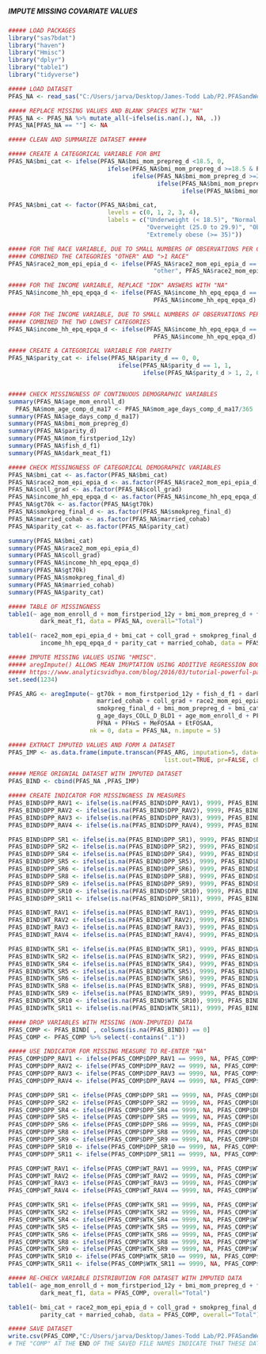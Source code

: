 #####                                 #####
##### IMPUTE MISSING COVARIATE VALUES #####
#####                                 #####

```r
##### LOAD PACKAGES
library("sas7bdat")
library("haven")
library("Hmisc")
library("dplyr")
library("table1") 
library("tidyverse")

```

```r
##### LOAD DATASET
PFAS_NA <- read_sas("C:/Users/jarva/Desktop/James-Todd Lab/P2.PFASandWeightTrajectories/Data/PFAS_CL.sas7bdat")

```

```r
##### REPLACE MISSING VALUES AND BLANK SPACES WITH "NA"
PFAS_NA <- PFAS_NA %>% mutate_all(~ifelse(is.nan(.), NA, .))
PFAS_NA[PFAS_NA == ""] <- NA

```

```r
##### CLEAN AND SUMMARIZE DATASET #####

##### CREATE A CATEGORICAL VARIABLE FOR BMI
PFAS_NA$bmi_cat <- ifelse(PFAS_NA$bmi_mom_prepreg_d <18.5, 0,
                            ifelse(PFAS_NA$bmi_mom_prepreg_d >=18.5 & PFAS_NA$bmi_mom_prepreg_d < 25.0, 1, 
                                   ifelse(PFAS_NA$bmi_mom_prepreg_d >=25.0 & PFAS_NA$bmi_mom_prepreg_d < 30.0, 2, 
                                          ifelse(PFAS_NA$bmi_mom_prepreg_d >=30.0 & PFAS_NA$bmi_mom_prepreg_d < 35.0, 3,
                                                 ifelse(PFAS_NA$bmi_mom_prepreg_d >=35.0, 4, NA)))))

PFAS_NA$bmi_cat <- factor(PFAS_NA$bmi_cat,
                            levels = c(0, 1, 2, 3, 4),
                            labels = c("Underweight (< 18.5)", "Normal weight (18.5 to 24.9)", 
                                       "Overweight (25.0 to 29.9)", "Obese (30.0 to 34.9)", 
                                       "Extremely obese (>= 35)"))

##### FOR THE RACE VARIABLE, DUE TO SMALL NUMBERS OF OBSERVATIONS PER CATEGORY,
##### COMBINED THE CATEGORIES "OTHER" AND ">1 RACE"
PFAS_NA$race2_mom_epi_epia_d <- ifelse(PFAS_NA$race2_mom_epi_epia_d == "more than 1 race", 
                                         "other", PFAS_NA$race2_mom_epi_epia_d)

##### FOR THE INCOME VARIABLE, REPLACE "IDK" ANSWERS WITH "NA"
PFAS_NA$income_hh_epq_epqa_d <- ifelse(PFAS_NA$income_hh_epq_epqa_d == 9, NA, 
                                         PFAS_NA$income_hh_epq_epqa_d)

##### FOR THE INCOME VARIABLE, DUE TO SMALL NUMBERS OF OBSERVATIONS PER CATEGORY,
##### COMBINED THE TWO LOWEST CATEGORIES
PFAS_NA$income_hh_epq_epqa_d <- ifelse(PFAS_NA$income_hh_epq_epqa_d == 1 | PFAS_NA$income_hh_epq_epqa_d == 2, 3, 
                                         PFAS_NA$income_hh_epq_epqa_d)

##### CREATE A CATEGORICAL VARIABLE FOR PARITY
PFAS_NA$parity_cat <- ifelse(PFAS_NA$parity_d == 0, 0,
                               ifelse(PFAS_NA$parity_d == 1, 1,
                                      ifelse(PFAS_NA$parity_d > 1, 2, 0)))


##### CHECK MISSINGNESS OF CONTINUOUS DEMOGRAPHIC VARIABLES
summary(PFAS_NA$age_mom_enroll_d)
  PFAS_NA$mom_age_comp_d_ma17 <- PFAS_NA$mom_age_days_comp_d_ma17/365
summary(PFAS_NA$age_days_comp_d_ma17)
summary(PFAS_NA$bmi_mom_prepreg_d)            
summary(PFAS_NA$parity_d) 
summary(PFAS_NA$mom_firstperiod_12y)  
summary(PFAS_NA$fish_d_f1)
summary(PFAS_NA$dark_meat_f1)

##### CHECK MISSINGNESS OF CATEGORICAL DEMOGRAPHIC VARIABLES
PFAS_NA$bmi_cat <- as.factor(PFAS_NA$bmi_cat)
PFAS_NA$race2_mom_epi_epia_d <- as.factor(PFAS_NA$race2_mom_epi_epia_d)
PFAS_NA$coll_grad <- as.factor(PFAS_NA$coll_grad)
PFAS_NA$income_hh_epq_epqa_d <- as.factor(PFAS_NA$income_hh_epq_epqa_d)
PFAS_NA$gt70k <- as.factor(PFAS_NA$gt70k)
PFAS_NA$smokpreg_final_d <- as.factor(PFAS_NA$smokpreg_final_d)
PFAS_NA$married_cohab <- as.factor(PFAS_NA$married_cohab)
PFAS_NA$parity_cat <- as.factor(PFAS_NA$parity_cat)

summary(PFAS_NA$bmi_cat)              
summary(PFAS_NA$race2_mom_epi_epia_d) 
summary(PFAS_NA$coll_grad)      
summary(PFAS_NA$income_hh_epq_epqa_d) 
summary(PFAS_NA$gt70k)              
summary(PFAS_NA$smokpreg_final_d) 
summary(PFAS_NA$married_cohab)  
summary(PFAS_NA$parity_cat)   

##### TABLE OF MISSINGNESS
table1(~ age_mom_enroll_d + mom_firstperiod_12y + bmi_mom_prepreg_d + fish_d_f1 + 
         dark_meat_f1, data = PFAS_NA, overall="Total")

table1(~ race2_mom_epi_epia_d + bmi_cat + coll_grad + smokpreg_final_d + gt70k + 
         income_hh_epq_epqa_d + parity_cat + married_cohab, data = PFAS_NA, overall="Total")

```

```r
##### IMPUTE MISSING VALUES USING "HMISC".
##### aregImpute() ALLOWS MEAN IMUPTATION USING ADDITIVE REGRESSION BOOTSTRAPPING, AND PREDICTIVE MEAN MATCHING.
##### https://www.analyticsvidhya.com/blog/2016/03/tutorial-powerful-packages-imputing-missing-values/
set.seed(1234)

PFAS_ARG <- aregImpute(~ gt70k + mom_firstperiod_12y + fish_d_f1 + dark_meat_f1 + 
                         married_cohab + coll_grad + race2_mom_epi_epia_d +
                         smokpreg_final_d + bmi_mom_prepreg_d + bmi_cat + parity_d + 
                         g_age_days_COLL_D_BLD1 + age_mom_enroll_d + PFOS + PFOA + 
                         PFNA + PFHxS + MeFOSAA + EtFOSAA, 
                       nk = 0, data = PFAS_NA, n.impute = 5)

##### EXTRACT IMPUTED VALUES AND FORM A DATASET
PFAS_IMP <- as.data.frame(impute.transcan(PFAS_ARG, imputation=5, data=PFAS_NA, 
                                            list.out=TRUE, pr=FALSE, check=FALSE))

##### MERGE ORIGNIAL DATASET WITH IMPUTED DATASET
PFAS_BIND <- cbind(PFAS_NA ,PFAS_IMP)

##### CREATE INDICATOR FOR MISSINGNESS IN MEASURES
PFAS_BIND$DPP_RAV1 <- ifelse(is.na(PFAS_BIND$DPP_RAV1), 9999, PFAS_BIND$DPP_RAV1)
PFAS_BIND$DPP_RAV2 <- ifelse(is.na(PFAS_BIND$DPP_RAV2), 9999, PFAS_BIND$DPP_RAV2)
PFAS_BIND$DPP_RAV3 <- ifelse(is.na(PFAS_BIND$DPP_RAV3), 9999, PFAS_BIND$DPP_RAV3)
PFAS_BIND$DPP_RAV4 <- ifelse(is.na(PFAS_BIND$DPP_RAV4), 9999, PFAS_BIND$DPP_RAV4)

PFAS_BIND$DPP_SR1 <- ifelse(is.na(PFAS_BIND$DPP_SR1), 9999, PFAS_BIND$DPP_SR1)
PFAS_BIND$DPP_SR2 <- ifelse(is.na(PFAS_BIND$DPP_SR2), 9999, PFAS_BIND$DPP_SR2)
PFAS_BIND$DPP_SR4 <- ifelse(is.na(PFAS_BIND$DPP_SR4), 9999, PFAS_BIND$DPP_SR4)
PFAS_BIND$DPP_SR5 <- ifelse(is.na(PFAS_BIND$DPP_SR5), 9999, PFAS_BIND$DPP_SR5)
PFAS_BIND$DPP_SR6 <- ifelse(is.na(PFAS_BIND$DPP_SR6), 9999, PFAS_BIND$DPP_SR6)
PFAS_BIND$DPP_SR8 <- ifelse(is.na(PFAS_BIND$DPP_SR8), 9999, PFAS_BIND$DPP_SR8)
PFAS_BIND$DPP_SR9 <- ifelse(is.na(PFAS_BIND$DPP_SR9), 9999, PFAS_BIND$DPP_SR9)
PFAS_BIND$DPP_SR10 <- ifelse(is.na(PFAS_BIND$DPP_SR10), 9999, PFAS_BIND$DPP_SR10)
PFAS_BIND$DPP_SR11 <- ifelse(is.na(PFAS_BIND$DPP_SR11), 9999, PFAS_BIND$DPP_SR11)

PFAS_BIND$WT_RAV1 <- ifelse(is.na(PFAS_BIND$WT_RAV1), 9999, PFAS_BIND$WT_RAV1)
PFAS_BIND$WT_RAV2 <- ifelse(is.na(PFAS_BIND$WT_RAV2), 9999, PFAS_BIND$WT_RAV2)
PFAS_BIND$WT_RAV3 <- ifelse(is.na(PFAS_BIND$WT_RAV3), 9999, PFAS_BIND$WT_RAV3)
PFAS_BIND$WT_RAV4 <- ifelse(is.na(PFAS_BIND$WT_RAV4), 9999, PFAS_BIND$WT_RAV4)

PFAS_BIND$WTK_SR1 <- ifelse(is.na(PFAS_BIND$WTK_SR1), 9999, PFAS_BIND$WTK_SR1)
PFAS_BIND$WTK_SR2 <- ifelse(is.na(PFAS_BIND$WTK_SR2), 9999, PFAS_BIND$WTK_SR2)
PFAS_BIND$WTK_SR4 <- ifelse(is.na(PFAS_BIND$WTK_SR4), 9999, PFAS_BIND$WTK_SR4)
PFAS_BIND$WTK_SR5 <- ifelse(is.na(PFAS_BIND$WTK_SR5), 9999, PFAS_BIND$WTK_SR5)
PFAS_BIND$WTK_SR6 <- ifelse(is.na(PFAS_BIND$WTK_SR6), 9999, PFAS_BIND$WTK_SR6)
PFAS_BIND$WTK_SR8 <- ifelse(is.na(PFAS_BIND$WTK_SR8), 9999, PFAS_BIND$WTK_SR8)
PFAS_BIND$WTK_SR9 <- ifelse(is.na(PFAS_BIND$WTK_SR9), 9999, PFAS_BIND$WTK_SR9)
PFAS_BIND$WTK_SR10 <- ifelse(is.na(PFAS_BIND$WTK_SR10), 9999, PFAS_BIND$WTK_SR10)
PFAS_BIND$WTK_SR11 <- ifelse(is.na(PFAS_BIND$WTK_SR11), 9999, PFAS_BIND$WTK_SR11)

##### DROP VARIABLES WITH MISSING (NON-IMPUTED) DATA
PFAS_COMP <- PFAS_BIND[ , colSums(is.na(PFAS_BIND)) == 0]
PFAS_COMP <- PFAS_COMP %>% select(-contains(".1"))

##### USE INDICATOR FOR MISSING MEASURE TO RE-ENTER "NA"
PFAS_COMP$DPP_RAV1 <- ifelse(PFAS_COMP$DPP_RAV1 == 9999, NA, PFAS_COMP$DPP_RAV1)
PFAS_COMP$DPP_RAV2 <- ifelse(PFAS_COMP$DPP_RAV2 == 9999, NA, PFAS_COMP$DPP_RAV2)
PFAS_COMP$DPP_RAV3 <- ifelse(PFAS_COMP$DPP_RAV3 == 9999, NA, PFAS_COMP$DPP_RAV3)
PFAS_COMP$DPP_RAV4 <- ifelse(PFAS_COMP$DPP_RAV4 == 9999, NA, PFAS_COMP$DPP_RAV4)

PFAS_COMP$DPP_SR1 <- ifelse(PFAS_COMP$DPP_SR1 == 9999, NA, PFAS_COMP$DPP_SR1)
PFAS_COMP$DPP_SR2 <- ifelse(PFAS_COMP$DPP_SR2 == 9999, NA, PFAS_COMP$DPP_SR2)
PFAS_COMP$DPP_SR4 <- ifelse(PFAS_COMP$DPP_SR4 == 9999, NA, PFAS_COMP$DPP_SR4)
PFAS_COMP$DPP_SR5 <- ifelse(PFAS_COMP$DPP_SR5 == 9999, NA, PFAS_COMP$DPP_SR5)
PFAS_COMP$DPP_SR6 <- ifelse(PFAS_COMP$DPP_SR6 == 9999, NA, PFAS_COMP$DPP_SR6)
PFAS_COMP$DPP_SR8 <- ifelse(PFAS_COMP$DPP_SR8 == 9999, NA, PFAS_COMP$DPP_SR8)
PFAS_COMP$DPP_SR9 <- ifelse(PFAS_COMP$DPP_SR9 == 9999, NA, PFAS_COMP$DPP_SR9)
PFAS_COMP$DPP_SR10 <- ifelse(PFAS_COMP$DPP_SR10 == 9999, NA, PFAS_COMP$DPP_SR10)
PFAS_COMP$DPP_SR11 <- ifelse(PFAS_COMP$DPP_SR11 == 9999, NA, PFAS_COMP$DPP_SR11)

PFAS_COMP$WT_RAV1 <- ifelse(PFAS_COMP$WT_RAV1 == 9999, NA, PFAS_COMP$WT_RAV1)
PFAS_COMP$WT_RAV2 <- ifelse(PFAS_COMP$WT_RAV2 == 9999, NA, PFAS_COMP$WT_RAV2)
PFAS_COMP$WT_RAV3 <- ifelse(PFAS_COMP$WT_RAV3 == 9999, NA, PFAS_COMP$WT_RAV3)
PFAS_COMP$WT_RAV4 <- ifelse(PFAS_COMP$WT_RAV4 == 9999, NA, PFAS_COMP$WT_RAV4)

PFAS_COMP$WTK_SR1 <- ifelse(PFAS_COMP$WTK_SR1 == 9999, NA, PFAS_COMP$WTK_SR1)
PFAS_COMP$WTK_SR2 <- ifelse(PFAS_COMP$WTK_SR2 == 9999, NA, PFAS_COMP$WTK_SR2)
PFAS_COMP$WTK_SR4 <- ifelse(PFAS_COMP$WTK_SR4 == 9999, NA, PFAS_COMP$WTK_SR4)
PFAS_COMP$WTK_SR5 <- ifelse(PFAS_COMP$WTK_SR5 == 9999, NA, PFAS_COMP$WTK_SR5)
PFAS_COMP$WTK_SR6 <- ifelse(PFAS_COMP$WTK_SR6 == 9999, NA, PFAS_COMP$WTK_SR6)
PFAS_COMP$WTK_SR8 <- ifelse(PFAS_COMP$WTK_SR8 == 9999, NA, PFAS_COMP$WTK_SR8)
PFAS_COMP$WTK_SR9 <- ifelse(PFAS_COMP$WTK_SR9 == 9999, NA, PFAS_COMP$WTK_SR9)
PFAS_COMP$WTK_SR10 <- ifelse(PFAS_COMP$WTK_SR10 == 9999, NA, PFAS_COMP$WTK_SR10)
PFAS_COMP$WTK_SR11 <- ifelse(PFAS_COMP$WTK_SR11 == 9999, NA, PFAS_COMP$WTK_SR11)

```

```r
##### RE-CHECK VARIABLE DISTRIBUTION FOR DATASET WITH IMPUTED DATA 
table1(~ age_mom_enroll_d + mom_firstperiod_12y + bmi_mom_prepreg_d + fish_d_f1 + 
         dark_meat_f1, data = PFAS_COMP, overall="Total")

table1(~ bmi_cat + race2_mom_epi_epia_d + coll_grad + smokpreg_final_d + gt70k + 
         parity_cat + married_cohab, data = PFAS_COMP, overall="Total")

```

```r
##### SAVE DATASET
write.csv(PFAS_COMP,"C:/Users/jarva/Desktop/James-Todd Lab/P2.PFASandWeightTrajectories/Data/PFAS_COMP.csv", row.names = T)
# THE "COMP" AT THE END OF THE SAVED FILE NAMES INDICATE THAT THESE DATASETS ARE CLEAN AND HAVE NO MISSING DATA

```
